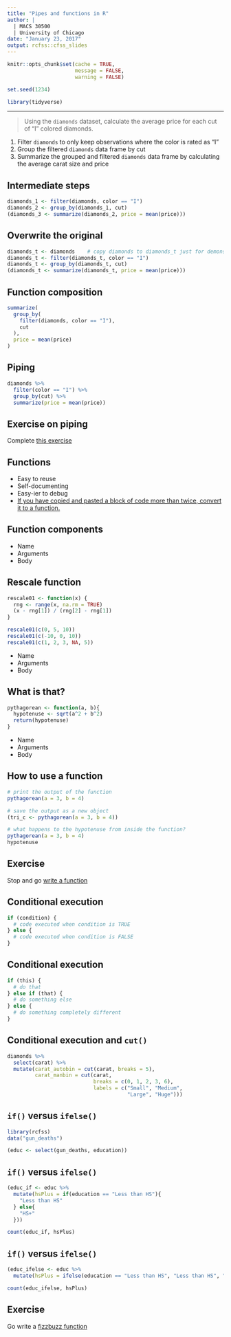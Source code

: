 ```yaml
---
title: "Pipes and functions in R"
author: |
  | MACS 30500
  | University of Chicago
date: "January 23, 2017"
output: rcfss::cfss_slides
---
```


```r
knitr::opts_chunk$set(cache = TRUE,
                      message = FALSE,
                      warning = FALSE)

set.seed(1234)

library(tidyverse)
```

----

> Using the `diamonds` dataset, calculate the average price for each cut of "I" colored diamonds.

1. Filter `diamonds` to only keep observations where the color is rated as "I"
1. Group the filtered `diamonds` data frame by cut
1. Summarize the grouped and filtered `diamonds` data frame by calculating the average carat size and price

## Intermediate steps

```r
diamonds_1 <- filter(diamonds, color == "I")
diamonds_2 <- group_by(diamonds_1, cut)
(diamonds_3 <- summarize(diamonds_2, price = mean(price)))
```

## Overwrite the original

```r
diamonds_t <- diamonds    # copy diamonds to diamonds_t just for demonstration purposes
diamonds_t <- filter(diamonds_t, color == "I")
diamonds_t <- group_by(diamonds_t, cut)
(diamonds_t <- summarize(diamonds_t, price = mean(price)))
```

## Function composition

```r
summarize(
  group_by(
    filter(diamonds, color == "I"),
    cut
  ),
  price = mean(price)
)
```

## Piping

```r
diamonds %>%
  filter(color == "I") %>%
  group_by(cut) %>%
  summarize(price = mean(price))
```

## Exercise on piping

Complete [this exercise](http://cfss.uchicago.edu/block008_pipes.html#practice_piping_alternatives)

## Functions

* Easy to reuse
* Self-documenting
* Easy-ier to debug
* [If you have copied and pasted a block of code more than twice, convert it to a function.](http://r4ds.had.co.nz/functions.html#when-should-you-write-a-function)

## Function components

* Name
* Arguments
* Body

## Rescale function

```r
rescale01 <- function(x) {
  rng <- range(x, na.rm = TRUE)
  (x - rng[1]) / (rng[2] - rng[1])
}

rescale01(c(0, 5, 10))
rescale01(c(-10, 0, 10))
rescale01(c(1, 2, 3, NA, 5))
```

* Name
* Arguments
* Body

## What is that?

```r
pythagorean <- function(a, b){
  hypotenuse <- sqrt(a^2 + b^2)
  return(hypotenuse)
}
```

* Name
* Arguments
* Body

## How to use a function {.scrollable}

```r
# print the output of the function
pythagorean(a = 3, b = 4)

# save the output as a new object
(tri_c <- pythagorean(a = 3, b = 4))

# what happens to the hypotenuse from inside the function?
pythagorean(a = 3, b = 4)
hypotenuse
```

## Exercise

Stop and go [write a function](http://cfss.uchicago.edu/block009_functions.html#exercise:_calculate_the_sum_of_squares_of_two_variables)

## Conditional execution

```r
if (condition) {
  # code executed when condition is TRUE
} else {
  # code executed when condition is FALSE
}
```

## Conditional execution

```r
if (this) {
  # do that
} else if (that) {
  # do something else
} else {
  # do something completely different
}
```

## Conditional execution and `cut()`

```r
diamonds %>%
  select(carat) %>%
  mutate(carat_autobin = cut(carat, breaks = 5),
         carat_manbin = cut(carat,
                            breaks = c(0, 1, 2, 3, 6),
                            labels = c("Small", "Medium",
                                       "Large", "Huge")))
```

## `if()` versus `ifelse()`

```r
library(rcfss)
data("gun_deaths")

(educ <- select(gun_deaths, education))
```

## `if()` versus `ifelse()`

```r
(educ_if <- educ %>%
  mutate(hsPlus = if(education == "Less than HS"){
    "Less than HS"
  } else{
    "HS+"
  }))

count(educ_if, hsPlus)
```

## `if()` versus `ifelse()`

```r
(educ_ifelse <- educ %>%
  mutate(hsPlus = ifelse(education == "Less than HS", "Less than HS", "HS+")))

count(educ_ifelse, hsPlus)
```

## Exercise

Go write a [fizzbuzz function](http://cfss.uchicago.edu/block009_functions.html#exercise:_write_a_fizzbuzz_function)




